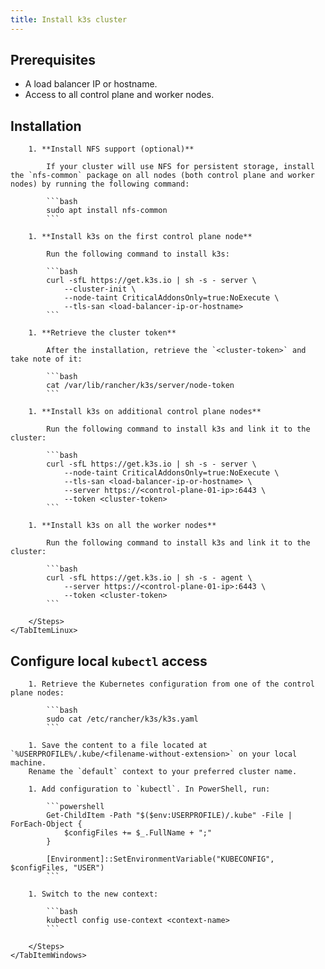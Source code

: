 ```yaml
---
title: Install k3s cluster
---
```



## Prerequisites

- A load balancer IP or hostname.
- Access to all control plane and worker nodes.

## Installation

<TabsOS>
    <TabItemLinux>
        <Steps>

        1. **Install NFS support (optional)**

            If your cluster will use NFS for persistent storage, install the `nfs-common` package on all nodes (both control plane and worker nodes) by running the following command:

            ```bash
            sudo apt install nfs-common
            ```

        1. **Install k3s on the first control plane node**

            Run the following command to install k3s:

            ```bash
            curl -sfL https://get.k3s.io | sh -s - server \
                --cluster-init \
                --node-taint CriticalAddonsOnly=true:NoExecute \
                --tls-san <load-balancer-ip-or-hostname>
            ```

        1. **Retrieve the cluster token**

            After the installation, retrieve the `<cluster-token>` and take note of it:

            ```bash
            cat /var/lib/rancher/k3s/server/node-token
            ```

        1. **Install k3s on additional control plane nodes**

            Run the following command to install k3s and link it to the cluster:

            ```bash
            curl -sfL https://get.k3s.io | sh -s - server \
                --node-taint CriticalAddonsOnly=true:NoExecute \
                --tls-san <load-balancer-ip-or-hostname> \
                --server https://<control-plane-01-ip>:6443 \
                --token <cluster-token>
            ```

        1. **Install k3s on all the worker nodes**

            Run the following command to install k3s and link it to the cluster:

            ```bash
            curl -sfL https://get.k3s.io | sh -s - agent \
                --server https://<control-plane-01-ip>:6443 \
                --token <cluster-token>
            ```

        </Steps>
    </TabItemLinux>
</TabsOS>

## Configure local `kubectl` access

<TabsOS>
    <TabItemWindows>
        <Steps>

        1. Retrieve the Kubernetes configuration from one of the control plane nodes:

            ```bash
            sudo cat /etc/rancher/k3s/k3s.yaml
            ```

        1. Save the content to a file located at `%USERPROFILE%/.kube/<filename-without-extension>` on your local machine.
        Rename the `default` context to your preferred cluster name.

        1. Add configuration to `kubectl`. In PowerShell, run:

            ```powershell
            Get-ChildItem -Path "$($env:USERPROFILE)/.kube" -File | ForEach-Object {
                $configFiles += $_.FullName + ";"
            }

            [Environment]::SetEnvironmentVariable("KUBECONFIG", $configFiles, "USER")
            ```

        1. Switch to the new context:

            ```bash
            kubectl config use-context <context-name>
            ```
            
        </Steps>
    </TabItemWindows>
</TabsOS>